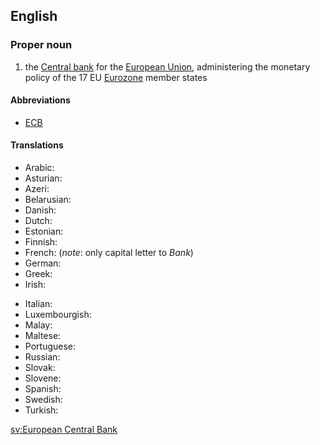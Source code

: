 ==English==
{{wikipedia}}
===Proper noun===
{{en-proper noun}}

# the [[central bank|Central bank]] for the [[European Union]], administering the monetary policy of the 17 EU [[Eurozone]] member states

====Abbreviations====
*[[ECB]]

====Translations====
{{trans-top|central bank for the European Union}}
* Arabic: {{t|ar|البنك المركزي الأوروبي|m|sc=Arab}}
* Asturian: {{t|ast|Bancu Central Européu|m}}
* Azeri: {{t|az|Avropa Mərkəzi Bankı}}
* Belarusian: {{t|be|Еўрапейскі цэнтральны банк|m|sc=Cyrl}}
* Danish: {{t|da|Den Europæiske Centralbank}}
* Dutch: {{t|nl|Europese Centrale Bank}}
* Estonian: {{t-needed|et}}
* Finnish: {{t|fi|Euroopan keskuspankki}}
* French: {{t|fr|Banque centrale européenne|f}} (''note'': only capital letter to ''Bank'')
* German: {{t+|de|Europäische Zentralbank|f}}
* Greek: {{t|el|Ευρωπαϊκή Κεντρική Τράπεζα|f|tr=Evropaïkí Kentrikí Trápeza}}
* Irish: {{t|ga|Banc Ceannais Eorpach|m}}
{{trans-mid}}
* Italian: {{t+|it|Banca Centrale Europea|f}}
* Luxembourgish: {{t-needed|lb}}
* Malay: {{t|ms|Bank Pusat Eropah}}
* Maltese: {{t|mt|Bank Ċentrali Ewropew}}
* Portuguese: {{t|pt|Banco Central Europeu|m}}
* Russian: {{t|ru|Европейский центральный банк|m|tr=Jevropéjskij centrálʹnyj bank}}
* Slovak: {{t-needed|sk}}
* Slovene: {{t-needed|sl}}
* Spanish: {{t|es|Banco Central Europeo|m}}
* Swedish: {{t|sv|Europeiska centralbanken}}
* Turkish: {{t+|tr|Avrupa Merkez Bankası}}
{{trans-bottom}}

[[sv:European Central Bank]]